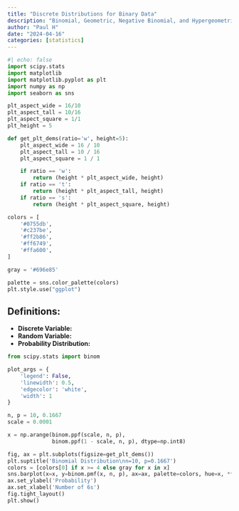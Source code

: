 ```yaml
---
title: "Discrete Distributions for Binary Data"
description: "Binomial, Geometric, Negative Binomial, and Hypergeometric."
author: "Paul H"
date: "2024-04-16"
categories: [statistics]
---
```


```python
#| echo: false
import scipy.stats
import matplotlib
import matplotlib.pyplot as plt
import numpy as np
import seaborn as sns

plt_aspect_wide = 16/10
plt_aspect_tall = 10/16
plt_aspect_square = 1/1
plt_height = 5

def get_plt_dems(ratio='w', height=5):
    plt_aspect_wide = 16 / 10
    plt_aspect_tall = 10 / 16
    plt_aspect_square = 1 / 1

    if ratio == 'w':
        return (height * plt_aspect_wide, height)
    if ratio == 't':
        return (height * plt_aspect_tall, height)
    if ratio == 's':
        return (height * plt_aspect_square, height)

colors = [
    '#0755db',
    '#c237be',
    '#ff2b86',
    '#ff6749',
    '#ffa600',
]

gray = '#696e85'

palette = sns.color_palette(colors)
plt.style.use("ggplot")

```

## Definitions:

* **Discrete Variable:**
* **Random Variable:**
* **Probability Distribution:**

```python
from scipy.stats import binom

plot_args = {
    'legend': False,
    'linewidth': 0.5,
    'edgecolor': 'white',
    'width': 1
}

n, p = 10, 0.1667
scale = 0.0001

x = np.arange(binom.ppf(scale, n, p),
              binom.ppf(1 - scale, n, p), dtype=np.int8)

fig, ax = plt.subplots(figsize=get_plt_dems())
plt.suptitle('Binomial Distribution\nn=10, p=0.1667')
colors = [colors[0] if x >= 4 else gray for x in x]
sns.barplot(x=x, y=binom.pmf(x, n, p), ax=ax, palette=colors, hue=x, **plot_args)
ax.set_ylabel('Probability')
ax.set_xlabel('Number of 6s')
fig.tight_layout()
plt.show()
```
